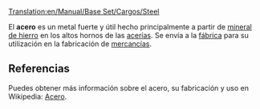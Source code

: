 [[Translation:en/Manual/Base Set/Cargos/Steel]]

{{es/Carga| carga  = Acero
| imagen =en/Steel.png| producida = [[es/Manual/Base Set/Industries/Acería|Acería]]
| aceptada  = [[es/Manual/Base Set/Industries/Fábrica|Fábrica]]
}}
El '''acero''' es un metal fuerte y útil hecho principalmente a partir de [[es/Manual/Base Set/Cargos/Mineral de hierro|mineral de hierro]] en los altos hornos de las [[es/Manual/Base Set/Industries/Acería|acerías]]. Se envía a la [[es/Manual/Base Set/Industries/Fábrica|fábrica]] para su utilización en la fabricación de [[es/Manual/Base Set/Cargos/Mercancías|mercancías]].

==Referencias==
Puedes obtener más información sobre el acero, su fabricación y uso en Wikipedia: [https://www.wikipedia.org/wiki/es:acero Acero].